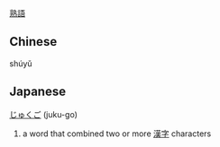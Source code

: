 [[熟]][[語]]
==Chinese==
shúyǔ
==Japanese==
[[じゅくご]] (juku-go)
#a word that combined two or more [[漢字]] characters